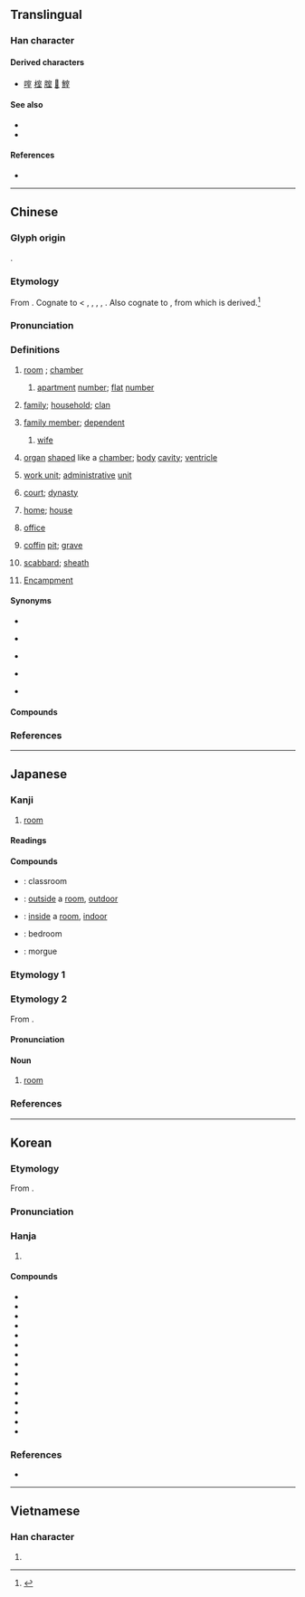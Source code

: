 {{character info}}
==Translingual==
{{stroke order|strokes=9}}

===Han character===
{{Han char|rn=40|rad=宀|as=06|sn=9|four=30104|canj=JMIG|ids=⿱宀至}}

====Derived characters====
* [[㗌]] [[榁]] [[腟]] [[𩋡]] [[鰘]]

====See also====
* {{l|mul|房}}
* {{l|mul|屋}}

====References====
* {{Han ref|kx=0285.020|dkj=07136|dj=0563.040|hdz=20925.030|uh=5BA4|ud=23460|bh=ABC7|bd=43975}}

----

==Chinese==
{{zh-forms}}

===Glyph origin===
{{Han etym}}
{{Han compound|宀|至|ls=psc|c1=s|c2=p|t1=roof}}.

===Etymology===
From {{inh|zh|sit-pro|*k-li(s)}}. Cognate to {{cog|bo|གཞིས}} < {{m|bo|གལྱི||ground, foundation, cause; residence, abode}}, {{m|bo|ས་གཞི||earth {{gloss|opposite to sky}}}}, {{m|bo|གཞིས||native place}}, {{m|bo|ཡུལ་གཞིས||house, estate, property}}, {{m|bo|གཞིས་[[སྒྲིལ|སྒྲིལ་བ]]||to move, to change one's abode}}. Also cognate to {{cog|tbq-pro|*mliy}}, from which {{cog|my|မြေ||earth, soil}} is derived.<ref>{{Cite book|last=Schuessler|first=Axel|year=2007|title=ABC Etymological Dictionary of Old Chinese|url=https://books.google.co.jp/books?id=nIvqAC7FNBQC&pg=PA466&dq=mre+earth&hl=en&sa=X&ved=2ahUKEwiHue2i6I7sAhXCFogKHS-sCXMQ6AEwA3oECAQQAg#v=onepage&q=mre%20earth&f=false|location=Honolulu|publisher=University of Hawaiʻi Press|page=466}}</ref>

===Pronunciation===
{{zh-pron
|m=室
|m-s=
|c=sat1
|c-t=
|g=
|h=pfs=sṳt
|j=seh4
|mb=sĭ
|md=sék
|mn=xm,zz,tw:sek/qz:siak/xm,qz,zz:sit
|mn_note=sek/siak - vernacular; sit - literary
|mn-t=sig4
|w=4seq
|x=
|mc=y
|oc=y
|cat=n,pn
}}

===Definitions===
{{zh-hanzi}}

# {{lb|zh|literary|or in compounds}} [[room]] {{gl|in a building or house}}; [[chamber]]
## {{lb|zh|specifically in addresses}} [[apartment]] [[number]]; [[flat]] [[number]]
# {{lb|zh|literary|or in compounds}} [[family]]; [[household]]; [[clan]]
# {{lb|zh|literary|or in compounds}} [[family member]]; [[dependent]]
## {{lb|zh|specifically|literary|or in compounds}} [[wife]]
# {{lb|zh|literary|or in compounds}} [[organ]] {{gl|part of an organism}} [[shape]]d like a [[chamber]]; [[body]] [[cavity]]; [[ventricle]]
# {{lb|zh|literary|or in compounds}} [[work unit]]; [[administrative]] [[unit]]
# {{lb|zh|literary|or in compounds}} [[court]]; [[dynasty]]
# {{lb|zh|literary|or in compounds}} [[home]]; [[house]]
# {{lb|zh|literary|or in compounds}} [[office]]
# {{lb|zh|literary|or in compounds}} [[coffin]] [[pit]]; [[grave]]
# {{lb|zh|literary|or in compounds}} [[scabbard]]; [[sheath]]
# {{lb|zh|astronomy}} [[Encampment]] {{gl|a [[Chinese]] [[constellation]] near [[Pegasus]]}}

====Synonyms====
* {{s|room}}
{{zh-syn-saurus|房間}}
* {{s|family}}
{{zh-syn-saurus|家庭}}
* {{s|family member}}
{{zh-syn-saurus|家庭成員}}
* {{s|coffin pit}}
{{zh-syn-saurus|墓穴}}
* {{s|scabbard}} {{zh-l|鞘}}

====Compounds====
{{zh-der|室友|室宿|丈室|下室|不侮暗室|不安其室|不安於室|不欺暗室|乃心王室|京室|休息室|修置產室|候機室|候診室|候車室|偏室|側室|傳達室|先室|入室|入室升堂|入室弟子|入室操戈|內室|公室|冰室|冷藏室|別室|副室|副控室|十室九空|升堂入室|右心室|同室|同室操戈|周室|圖書室|在室|在室女|地下室|堊室|墓室|壯室之秋|夜室|夾室|女室|妻室|媽媽教室|嬰兒室|宗室|宜室宜家|宣室|宣室志|室人|室內|室內植物|室內樂|室內設計|室外|室女|室如懸磬|室家|室廬|室怒市色|室溫|室邇人遐|室邇人遠|宮室|家室|密室|富室|寢室|實驗室|居室|工作室|左心室|巨室|帝室|幔室|庶室|引狼入室|待產室|心室|恢復室|悍室|憩室|手術室|拔萃書室|授室|掘室求鼠|控制室|操戈入室|攝影室|放映室|教室|敦煌石室|斗室|斗室生輝|旋室|暗室|暗室不欺|暗室可欺|暗室私心|暗室虧心|暗室逢燈|暴室|曆室|曲室|更衣室|會客室|會議室|有室|檔案室|次室|正室|氣泡室|浴室|清室|溫室|溫室效應|滿室|無塵室|無菌室|無響室|爨室|玄室|王室|瑤臺瓊室|璇室|男室女家|畫室|當室|登堂入室|登機室|皇室|盈室|盤瓠石室|盥洗室|石室|石室金匱|研究室|禁閉室|禪室|私室|窟室|立室|築室|築室反耕|築室道謀|簉室|糞壤窟室|素室|網室|綺室|編輯室|繼室|續室|翼室|聊天室|臥室|芝蘭之室|茅室土階|茶室|蓬室居|藏室史|蘭室|蘭臺石室|蘭芷之室|處室|虛室|虛室生白|蠶室|衢室之問|記室|試驗室|調度室|調理室|請室|貯藏室|貳室|起居室|辦公室|郟室|金匱石室|錄音室|閱覽室|闢室|陋室|陋室銘|陰室|陳蕃一室|隔音室|靜室|髓室|鬼瞰其室|鼓室|退室|毒氣室|桌球室}}

{{zh-cat|Elementary|Rooms|Buildings}}

===References===
<references/>

----

==Japanese==

===Kanji===
{{ja-kanji|grade=2|rs=宀06}}

# [[room]]

====Readings====
{{ja-readings
|goon=しち
|kanon=しつ
|kun=むろ-, へや-
}}

====Compounds====
{{der-top|Compounds}}
* {{ja-r|教%室|きょう%しつ}}: classroom
* {{ja-r|室外|しつがい}}: [[outside]] a [[room]], [[outdoor]]
* {{ja-r|室内|しつない}}: [[inside]] a [[room]], [[indoor]]
* {{ja-r|寝室|しんしつ}}: bedroom
* {{ja-r|霊安室|れいあんしつ}}: morgue
{{der-bottom}}

===Etymology 1===
{{ja-kanjitab|むろ|yomi=k}}
{{ja-see|むろ}}

===Etymology 2===
{{ja-kanjitab|しつ|yomi=o}}
From {{der|ja|ltc|-}} {{ltc-l|室}}.

====Pronunciation====
{{ja-pron|yomi=kanon|しつ|acc=2|acc_ref=DJR}}

====Noun====
{{ja-noun|しつ}}

# [[room]]

===References===
<references/>

----

==Korean==

===Etymology===
From {{der|ko|ltc|sort=실|-}} {{ltc-l|室}}. 

{{collapse|
* {{hanja-dongguk|시ᇙ〮|sílq}}
* {{hanja-hunmong|실〮|síl|宮宅|hun=집 실〮}}
* {{hanja-sinjeung|&nbsp;실|sil|hun=안집 실}}
|Historical readings
|bg=#FFFFFF}}

===Pronunciation===
{{ko-hanja-pron|실}}

===Hanja===
{{ko-hanja-search}}
{{ko-hanja|집|실}}

# {{hanja form of|실|[[room]]}}

====Compounds====
{{der-top3|Compounds}}
* {{ko-l|실내|室內}}
* {{ko-l|교실|敎室}}
* {{ko-l|객실|客室}}
* {{ko-l|거실|居室}}
* {{ko-l|별실|別室}}
* {{ko-l|침실|寢室}}
* {{ko-l|암실|暗室}}
* {{ko-l|정실|正室}}
* {{ko-l|측실|側室}}
* {{ko-l|내실|內室}}
* {{ko-l|석실|石室}}
* {{ko-l|빙실|氷室}}
* {{ko-l|황실|皇室}}
* {{ko-l|왕실|王室}}
* {{ko-l|사무실|事務室}}
{{der-bottom}}

===References===
* {{R:hanjadoc|2541}}

----

==Vietnamese==

===Han character===
{{vi-readings|reading=thất|rs=宀06}}

# {{rfdef|vi|sort=宀06}}